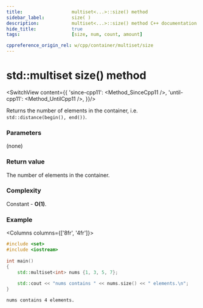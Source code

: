 ```yaml
---
title:					multiset<...>::size() method
sidebar_label:			size( )
description:			multiset<...>::size() method C++ documentation
hide_title:				true
tags:					[size, num, count, amount]

cppreference_origin_rel: w/cpp/container/multiset/size
---
```



<!----------------- Codes ---------------------->


# std::multiset size() method

<SwitchView content={{
        'since-cpp11': <Method_SinceCpp11 />,
        'until-cpp11': <Method_UntilCpp11 />,
    }}/>

Returns the number of elements in the container, i.e. `std::distance(begin(), end())`.

### Parameters

(none)

### Return value

The number of elements in the container.

### Complexity

Constant - **O(1)**.

### Example

<Columns columns={['8fr', '4fr']}>
<div>

```cpp title='Main.cpp' showLineNumbers
#include <set>
#include <iostream>
 
int main()
{ 
    std::multiset<int> nums {1, 3, 5, 7};
 
    std::cout << "nums contains " << nums.size() << " elements.\n";
}
```

</div>
<div>

```plaintext title="Output"
nums contains 4 elements.
```

</div>
</Columns>
